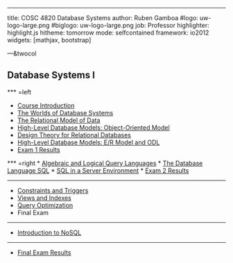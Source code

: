---

title:        COSC 4820 Database Systems
author:       Ruben Gamboa
#logo:         uw-logo-large.png
#biglogo:      uw-logo-large.png
job:          Professor
highlighter:  highlight.js
hitheme:      tomorrow
mode:         selfcontained
framework:    io2012
widgets:      [mathjax, bootstrap]

---&twocol

<style>
.title-slide {
     background-color: #EDE0CF; /* CBE7A5; #EDE0CF; ; #CA9F9D*/
     background-image: url(assets/img/uw-logo-large.png);
     background-repeat: no-repeat;
     background-position: center top;
   }
</style>

## Database Systems I


*** =left

* [Course Introduction](ch00-introduction.html)
* [The Worlds of Database Systems](ch01-worlds-of-dbms.html)
* [The Relational Model of Data](ch02-relational-model.html)
* [High-Level Database Models: Object-Oriented Model](ch04a-object-oriented-model.html)
* [Design Theory for Relational Databases](ch03-design-theory.html)
* [High-Level Database Models: E/R Model and ODL](ch04-high-level-models.html)
* [Exam 1 Results](2016/exam1-results.html)

*** =right
* [Algebraic and Logical Query Languages](ch05-query-languages.html)
* [The Database Language SQL](ch06-sql.html)
* [SQL in a Server Environment](ch09-db-programming.html)
* [Exam 2 Results](2016/exam2-results.html)

<hr>

* [Constraints and Triggers](ch07-constraints-triggers.html)
* [Views and Indexes](ch08-views-indexes.html)
* [Query Optimization](cha2-optimizer.html)
* Final Exam

<hr>

* [Introduction to NoSQL](cha1-nosql.html)

<hr>
* [Final Exam Results](2016/exam3-results.html)

<!--
<hr>
* [Advanced Topics in Relational Databases](ch10-adv-topics.html)
-->




